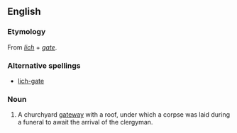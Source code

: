 ==English==

===Etymology===
From ''[[lich]]'' + ''[[gate]]''.

===Alternative spellings===
*[[lich-gate]]

===Noun===
{{en-noun}}

# A churchyard [[gateway]] with a roof, under which a corpse was laid during a funeral to await the arrival of the clergyman.